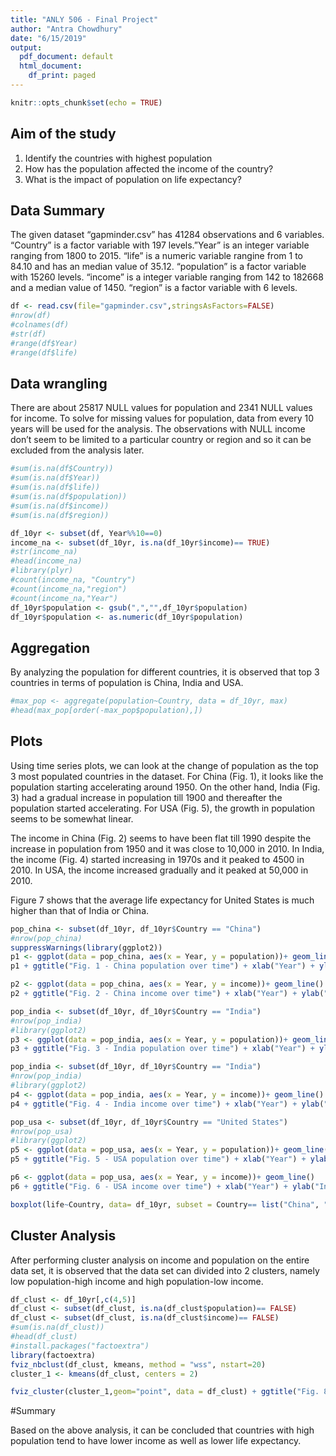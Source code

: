 ```yaml
---
title: "ANLY 506 - Final Project"
author: "Antra Chowdhury"
date: "6/15/2019"
output:
  pdf_document: default
  html_document:
    df_print: paged
---
```


```r
knitr::opts_chunk$set(echo = TRUE)
```
## Aim of the study
1) Identify the countries with highest population
2) How has the population affected the income of the country?
3) What is the impact of population on life expectancy?


## Data Summary

The given dataset "gapminder.csv" has 41284 observations and 6 variables. "Country" is a factor variable with 197 levels."Year" is an integer variable ranging from 1800 to 2015. "life" is a numeric variable rangine from 1 to 84.10 and has an median value of 35.12. "population" is a factor variable with 15260 levels. "income" is a integer variable ranging from 142 to 182668 and a median value of 1450. "region" is a factor variable with 6 levels. 

```r
df <- read.csv(file="gapminder.csv",stringsAsFactors=FALSE)
#nrow(df)
#colnames(df)
#str(df)
#range(df$Year)
#range(df$life)

```

## Data wrangling 
There are about 25817 NULL values for population and 2341 NULL values for income. To solve for missing values for population, data from every 10 years will be used for the analysis. The observations with NULL income don't seem to be limited to a particular country or region and so it can be excluded from the analysis later.

```r
#sum(is.na(df$Country))
#sum(is.na(df$Year))
#sum(is.na(df$life))
#sum(is.na(df$population))
#sum(is.na(df$income))
#sum(is.na(df$region))

df_10yr <- subset(df, Year%%10==0)
income_na <- subset(df_10yr, is.na(df_10yr$income)== TRUE)
#str(income_na)
#head(income_na)
#library(plyr)
#count(income_na, "Country")
#count(income_na,"region")
#count(income_na,"Year")
df_10yr$population <- gsub(",","",df_10yr$population)
df_10yr$population <- as.numeric(df_10yr$population)

```

## Aggregation
By analyzing the population for different countries, it is observed that top 3 countries in terms of population is China, India and USA. 

```r
#max_pop <- aggregate(population~Country, data = df_10yr, max)
#head(max_pop[order(-max_pop$population),])

```
## Plots

Using time series plots, we can look at the change of population as the top 3 most populated countries in the dataset. For China (Fig. 1), it looks like the population starting accelerating around 1950. On the other hand, India (Fig. 3) had a gradual increase in population till 1900 and thereafter the population started accelerating. For USA (Fig. 5), the growth in population seems to be somewhat linear.

The income in China (Fig. 2) seems to have been flat till 1990 despite the increase in population from 1950 and it was close to 10,000 in 2010. In India, the income (Fig. 4) started increasing in 1970s and it peaked to 4500 in 2010. In USA, the income increased gradually and it peaked at 50,000 in 2010.

Figure 7 shows that the average life expectancy for United States is much higher than that of India or China.


```r
pop_china <- subset(df_10yr, df_10yr$Country == "China")
#nrow(pop_china)
suppressWarnings(library(ggplot2))
p1 <- ggplot(data = pop_china, aes(x = Year, y = population))+ geom_line() 
p1 + ggtitle("Fig. 1 - China population over time") + xlab("Year") + ylab("Population") + scale_y_continuous(labels = scales::comma)

p2 <- ggplot(data = pop_china, aes(x = Year, y = income))+ geom_line() 
p2 + ggtitle("Fig. 2 - China income over time") + xlab("Year") + ylab("Income") + scale_y_continuous(labels = scales::comma)

pop_india <- subset(df_10yr, df_10yr$Country == "India")
#nrow(pop_india)
#library(ggplot2)
p3 <- ggplot(data = pop_india, aes(x = Year, y = population))+ geom_line() 
p3 + ggtitle("Fig. 3 - India population over time") + xlab("Year") + ylab("Population") + scale_y_continuous(labels = scales::comma)

pop_india <- subset(df_10yr, df_10yr$Country == "India")
#nrow(pop_india)
#library(ggplot2)
p4 <- ggplot(data = pop_india, aes(x = Year, y = income))+ geom_line() 
p4 + ggtitle("Fig. 4 - India income over time") + xlab("Year") + ylab("Income") + scale_y_continuous(labels = scales::comma)

pop_usa <- subset(df_10yr, df_10yr$Country == "United States")
#nrow(pop_usa)
#library(ggplot2)
p5 <- ggplot(data = pop_usa, aes(x = Year, y = population))+ geom_line() 
p5 + ggtitle("Fig. 5 - USA population over time") + xlab("Year") + ylab("Population") + scale_y_continuous(labels = scales::comma)

p6 <- ggplot(data = pop_usa, aes(x = Year, y = income))+ geom_line() 
p6 + ggtitle("Fig. 6 - USA income over time") + xlab("Year") + ylab("Income") + scale_y_continuous(labels = scales::comma)

boxplot(life~Country, data= df_10yr, subset = Country== list("China", "India", "United States"), main = "Fig. 7 - Life Expectancy Distribution", xlab = "Country" , ylab = "Life")


```
## Cluster Analysis
After performing cluster analysis on income and population on the entire data set, it is observed that the data set can divided into 2 clusters, namely low population-high income and high population-low income.  

```r
df_clust <- df_10yr[,c(4,5)]
df_clust <- subset(df_clust, is.na(df_clust$population)== FALSE)
df_clust <- subset(df_clust, is.na(df_clust$income)== FALSE)
#sum(is.na(df_clust))
#head(df_clust)
#install.packages("factoextra")
library(factoextra)
fviz_nbclust(df_clust, kmeans, method = "wss", nstart=20)
cluster_1 <- kmeans(df_clust, centers = 2)

fviz_cluster(cluster_1,geom="point", data = df_clust) + ggtitle("Fig. 8 - Cluster with 2 centers") + xlab ("population") + ylab("Income")

```

#Summary

Based on the above analysis, it can be concluded that countries with high population tend to have lower income as well as lower life expectancy.